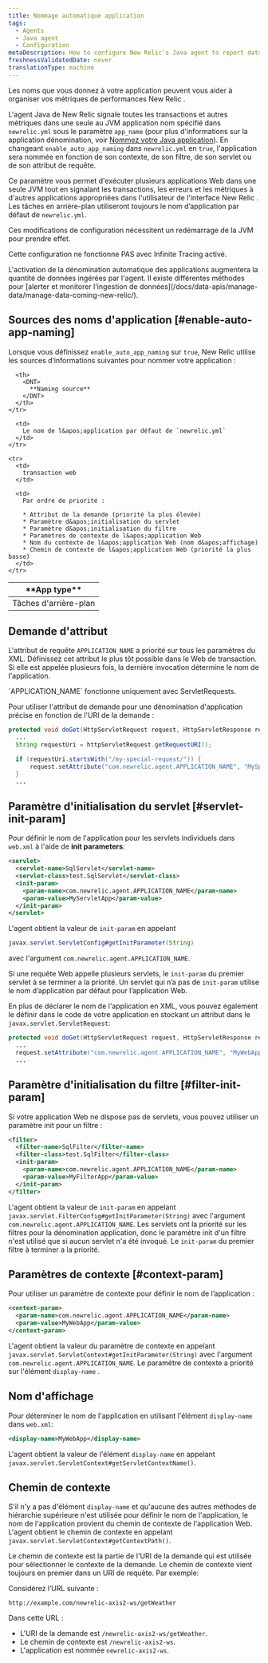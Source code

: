 ```yaml
---
title: Nommage automatique application
tags:
  - Agents
  - Java agent
  - Configuration
metaDescription: How to configure New Relic's Java agent to report data for individual web apps to their own application in APM.
freshnessValidatedDate: never
translationType: machine
---
```


Les noms que vous donnez à votre application peuvent vous aider à organiser vos métriques de performances New Relic .

L&apos;agent Java de New Relic signale toutes les transactions et autres métriques dans une seule au JVM application nom spécifié dans `newrelic.yml` sous le paramètre `app_name` (pour plus d&apos;informations sur la application dénomination, voir [Nommez votre Java application](/docs/agents/java-agent/configuration/name-your-java-application)). En changeant `enable_auto_app_naming` dans `newrelic.yml` en `true`, l&apos;application sera nommée en fonction de son contexte, de son filtre, de son servlet ou de son attribut de requête.

Ce paramètre vous permet d&apos;exécuter plusieurs applications Web dans une seule JVM tout en signalant les transactions, les erreurs et les métriques à d&apos;autres applications appropriées dans l&apos;utilisateur de l&apos;interface New Relic . Les tâches en arrière-plan utiliseront toujours le nom d’application par défaut de `newrelic.yml`.

<Callout variant="important">
  Ces modifications de configuration nécessitent un redémarrage de la JVM pour prendre effet.

  Cette configuration ne fonctionne PAS avec Infinite Tracing activé.
</Callout>

<Callout variant="caution">
  L&apos;activation de la dénomination automatique des applications augmentera la quantité de données ingérées par l&apos;agent. Il existe différentes méthodes pour [alerter et monitorer l&apos;ingestion de données](/docs/data-apis/manage-data/manage-data-coming-new-relic/).
</Callout>

## Sources des noms d&apos;application [#enable-auto-app-naming]

Lorsque vous définissez `enable_auto_app_naming` sur `true`, New Relic utilise les sources d’informations suivantes pour nommer votre application :

<table>
  <thead>
    <tr>
      <th width={150}>
        <DNT>
          **App type**
        </DNT>
      </th>

      <th>
        <DNT>
          **Naming source**
        </DNT>
      </th>
    </tr>
  </thead>

  <tbody>
    <tr>
      <td>
        Tâches d&apos;arrière-plan
      </td>

      <td>
        Le nom de l&apos;application par défaut de `newrelic.yml`
      </td>
    </tr>

    <tr>
      <td>
        transaction web
      </td>

      <td>
        Par ordre de priorité :

        * Attribut de la demande (priorité la plus élevée)
        * Paramètre d&apos;initialisation du servlet
        * Paramètre d&apos;initialisation du filtre
        * Paramètres de contexte de l&apos;application Web
        * Nom du contexte de l&apos;application Web (nom d&apos;affichage)
        * Chemin de contexte de l&apos;application Web (priorité la plus basse)
      </td>
    </tr>
  </tbody>
</table>

## Demande d&apos;attribut

L&apos;attribut de requête `APPLICATION_NAME` a priorité sur tous les paramètres du XML. Définissez cet attribut le plus tôt possible dans le Web de transaction. Si elle est appelée plusieurs fois, la dernière invocation détermine le nom de l&apos;application.

<Callout variant="tip">
  `APPLICATION_NAME` fonctionne uniquement avec ServletRequests.
</Callout>

Pour utiliser l&apos;attribut de demande pour une dénomination d&apos;application précise en fonction de l&apos;URI de la demande :

```java
protected void doGet(HttpServletRequest request, HttpServletResponse response) throws ServletException, IOException {
  ...
  String requestUri = httpServletRequest.getRequestURI();

  if (requestUri.startsWith("/my-special-request/")) {
      request.setAttribute("com.newrelic.agent.APPLICATION_NAME", "MySpecialWebApp");
  }
  ...
```

## Paramètre d&apos;initialisation du servlet [#servlet-init-param]

Pour définir le nom de l&apos;application pour les servlets individuels dans `web.xml` à l&apos;aide de <DNT>**init parameters**</DNT>:

```xml
<servlet>
  <servlet-name>SqlServlet</servlet-name>
  <servlet-class>test.SqlServlet</servlet-class>
  <init-param>
    <param-name>com.newrelic.agent.APPLICATION_NAME</param-name>
    <param-value>MyServletApp</param-value>
  </init-param>
</servlet>
```

L&apos;agent obtient la valeur de `init-param` en appelant

```java
javax.servlet.ServletConfig#getInitParameter(String)
```

avec l&apos;argument `com.newrelic.agent.APPLICATION_NAME`.

Si une requête Web appelle plusieurs servlets, le `init-param` du premier servlet à se terminer a la priorité. Un servlet qui n’a pas de `init-param` utilise le nom d’application par défaut pour l’application Web.

En plus de déclarer le nom de l&apos;application en XML, vous pouvez également le définir dans le code de votre application en stockant un attribut dans le `javax.servlet.ServletRequest`:

```java
protected void doGet(HttpServletRequest request, HttpServletResponse response) throws ServletException, IOException {
  ...
  request.setAttribute("com.newrelic.agent.APPLICATION_NAME", "MyWebApp");
  ...
```

## Paramètre d&apos;initialisation du filtre [#filter-init-param]

Si votre application Web ne dispose pas de servlets, vous pouvez utiliser un paramètre init pour un filtre :

```xml
<filter>
  <filter-name>SqlFilter</filter-name>
  <filter-class>test.SqlFilter</filter-class>
  <init-param>
    <param-name>com.newrelic.agent.APPLICATION_NAME</param-name>
    <param-value>MyFilterApp</param-value>
  </init-param>
</filter>
```

L&apos;agent obtient la valeur de `init-param` en appelant `javax.servlet.FilterConfig#getInitParameter(String)` avec l&apos;argument `com.newrelic.agent.APPLICATION_NAME`. Les servlets ont la priorité sur les filtres pour la dénomination application, donc le paramètre init d&apos;un filtre n&apos;est utilisé que si aucun servlet n&apos;a été invoqué. Le `init-param` du premier filtre à terminer a la priorité.

## Paramètres de contexte [#context-param]

Pour utiliser un paramètre de contexte pour définir le nom de l’application :

```xml
<context-param>
  <param-name>com.newrelic.agent.APPLICATION_NAME</param-name>
  <param-value>MyWebApp</param-value>
</context-param>
```

L&apos;agent obtient la valeur du paramètre de contexte en appelant `javax.servlet.ServletContext#getInitParameter(String)` avec l&apos;argument `com.newrelic.agent.APPLICATION_NAME`. Le paramètre de contexte a priorité sur l&apos;élément `display-name` .

## Nom d&apos;affichage

Pour déterminer le nom de l&apos;application en utilisant l&apos;élément `display-name` dans `web.xml`:

```xml
<display-name>MyWebApp</display-name>
```

L&apos;agent obtient la valeur de l&apos;élément `display-name` en appelant `javax.servlet.ServletContext#getServletContextName()`.

## Chemin de contexte

S&apos;il n&apos;y a pas d&apos;élément `display-name` et qu&apos;aucune des autres méthodes de hiérarchie supérieure n&apos;est utilisée pour définir le nom de l&apos;application, le nom de l&apos;application provient du chemin de contexte de l&apos;application Web. L&apos;agent obtient le chemin de contexte en appelant `javax.servlet.ServletContext#getContextPath()`.

Le chemin de contexte est la partie de l&apos;URI de la demande qui est utilisée pour sélectionner le contexte de la demande. Le chemin de contexte vient toujours en premier dans un URI de requête. Par exemple:

Considérez l’URL suivante :

```
http://example.com/newrelic-axis2-ws/getWeather
```

Dans cette URL :

* L&apos;URI de la demande est `/newrelic-axis2-ws/getWeather`.
* Le chemin de contexte est `/newrelic-axis2-ws`.
* L&apos;application est nommée `newrelic-axis2-ws`.